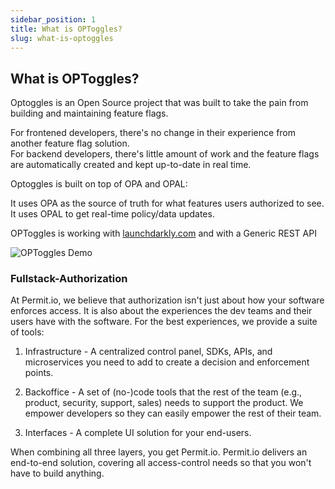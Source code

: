 ```yaml
---
sidebar_position: 1
title: What is OPToggles?
slug: what-is-optoggles
---
```


## What is OPToggles?

Optoggles is an Open Source project that was built to take the pain from building and maintaining feature flags.

For frontened developers, there's no change in their experience from another feature flag solution.<br/>
For backend developers, there's little amount of work and the feature flags are automatically created and kept up-to-date in real time.

Optoggles is built on top of OPA and OPAL:

It uses OPA as the source of truth for what features users authorized to see.
It uses OPAL to get real-time policy/data updates.

OPToggles is working with [launchdarkly.com](https://www.launchdarkly.com) and with a Generic REST API


<img src="../docs/optoggles-demo.gif" alt="OPToggles Demo"/>

### Fullstack-Authorization

At Permit.io, we believe that authorization isn't just about how your software enforces access. 
It is also about the experiences the dev teams and their users have with the software. 
For the best experiences, we provide a suite of tools:

1. Infrastructure - A centralized control panel, SDKs, APIs, and microservices you need to add to create a decision and enforcement points.

2. Backoffice - A set of (no-)code tools that the rest of the team (e.g., product, security, support, sales) needs to support the product. We empower developers so they can easily empower the rest of their team.

3. Interfaces - A complete UI solution for your end-users.

When combining all three layers, you get Permit.io. Permit.io delivers an end-to-end solution, covering all access-control needs so that you won't have to build anything.

